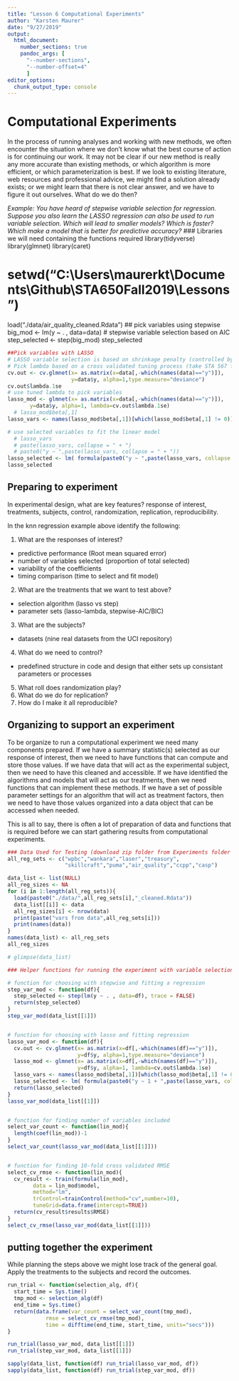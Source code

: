 ```yaml
---
title: "Lesson 6 Computational Experiments"
author: "Karsten Maurer"
date: "9/27/2019"
output: 
  html_document:
    number_sections: true
    pandoc_args: [
      "--number-sections",
      "--number-offset=4"
      ]
editor_options: 
  chunk_output_type: console
---
```


# Computational Experiments

In the process of running analyses and working with new methods, we often encounter the situation where we don't know what the best course of action is for continuing our work. It may not be clear if our new method is really any more accurate than existing methods, or which algorithm is more efficient, or which parameterization is best. If we look to existing literature, web resources and professional advice, we might find a solution already exists; or we might learn that there is not clear answer, and we have to figure it out ourselves. What do we do then?

<!-- *Example: In a standard knn regression we predict the response value for a new point by finding the k-nearest points from the training data, then calculating their average as a prediction for the new point. This is a nice non-parametric model but it requires a lot of distance calculation to find the neighbors. Suppose that a researcher named Karstino (no relation to your professor) is working on a new approximation to a k-nearest neighbor regression model. Instead of creating neighborhoods based on distance, instead the neighborhoods are defined by binning the features using quantile-based bins. The researcher thinks that this should be faster than knn, but is unsure if the predictions will be as accurate.* -->

*Example: You have heard of stepwise variable selection for regression. Suppose you also learn the LASSO regression can also be used to run variable selection. Which will lead to smaller models? Which is faster? Which make a model that is better for predictive accuracy? *
### Libraries we will need containing the functions required
library(tidyverse)
library(glmnet)
library(caret)

# setwd("C:\\Users\\maurerkt\\Documents\\Github\\STA650Fall2019\\Lessons")
load("./data/air_quality_cleaned.Rdata")
## pick variables using stepwise
big_mod <- lm(y ~ . , data=data)
# stepwise variable selection based on AIC
step_selected <- step(big_mod)
step_selected


```r

##Pick variables with LASSO
# LASSO variable selection is based on shrinkage penalty (controlled by lambda parameter)
# Pick lambda based on a cross validated tuning process (take STA 567 for more detail)
cv.out <- cv.glmnet(x= as.matrix(x=data[,-which(names(data)=="y")]),
                    y=data$y, alpha=1,type.measure="deviance")
cv.out$lambda.1se
# use tuned lambda to pick variables
lasso_mod <- glmnet(x= as.matrix(x=data[,-which(names(data)=="y")]),
       y=data$y, alpha=1, lambda=cv.out$lambda.1se)
  # lasso_mod$beta[,1]
lasso_vars <- names(lasso_mod$beta[,1])[which(lasso_mod$beta[,1] != 0)]

# use selected variables to fit the linear model
  # lasso_vars
  # paste(lasso_vars, collapse = " + ")
  # paste0("y ~ ",paste(lasso_vars, collapse = " + "))
lasso_selected <- lm( formula(paste0("y ~ ",paste(lasso_vars, collapse = " + "))), data=data )
lasso_selected
```


## Preparing to experiment

In experimental design, what are key features? response of interest, treatments, subjects, control, randomization, replication, reproducibility. 

In the knn regression example above identify the following:

1. What are the responses of interest?
  - predictive performance (Root mean squared error)
  - number of variables selected (proportion of total selected)
  - variability of the coefficients
  - timing comparison (time to select and fit model)
  
2. What are the treatments that we want to test above?
  - selection algorithm (lasso vs step)
  - parameter sets (lasso-lambda, stepwise-AIC/BIC)
  
3. What are the subjects?
  - datasets (nine real datasets from the UCI repository)

4. What do we need to control?
  - predefined structure in code and design that either sets up consistant parameters or processes

5. What roll does randomization play?
6. What do we do for replication?
7. How do I make it all reproducible?

## Organizing to support an experiment

To be organize to run a computational experiment we need many components prepared. If we have a summary statistic(s) selected as our response of interest, then we need to have functions that can compute and store those values. If we have data that will act as the experimental subject, then we need to have this cleaned and accessible. If we have identified the algorithms and models that will act as our treatments, then we need functions that can implement these methods. If we have a set of possible parameter settings for an algorithm that will act as treatment factors, then we need to have those values organized into a data object that can be accessed when needed. 

This is all to say, there is often a lot of preparation of data and functions that is required before we can start gathering results from computational experiments. 

```r
### Data Used for Testing (download zip folder from Experiments folder on Canvas) ---------
all_reg_sets <- c("wpbc","wankara","laser","treasury",
                  "skillcraft","puma","air_quality","ccpp","casp")

data_list <- list(NULL)
all_reg_sizes <- NA
for (i in 1:length(all_reg_sets)){
  load(paste0("./data/",all_reg_sets[i],"_cleaned.Rdata"))
  data_list[[i]] <- data
  all_reg_sizes[i] <- nrow(data)
  print(paste("vars from data",all_reg_sets[i]))
  print(names(data))
}
names(data_list) <- all_reg_sets
all_reg_sizes

# glimpse(data_list)

### Helper functions for running the experiment with variable selection

# function for choosing with stepwise and fitting a regression
step_var_mod <- function(df){
  step_selected <- step(lm(y ~ . , data=df), trace = FALSE)
  return(step_selected)
}
step_var_mod(data_list[[1]])


# function for choosing with lasso and fitting regression
lasso_var_mod <- function(df){
  cv.out <- cv.glmnet(x= as.matrix(x=df[,-which(names(df)=="y")]),
                      y=df$y, alpha=1,type.measure="deviance")
  lasso_mod <- glmnet(x= as.matrix(x=df[,-which(names(df)=="y")]),
                      y=df$y, alpha=1, lambda=cv.out$lambda.1se)
  lasso_vars <- names(lasso_mod$beta[,1])[which(lasso_mod$beta[,1] != 0)]
  lasso_selected <- lm( formula(paste0("y ~ 1 + ",paste(lasso_vars, collapse = " + "))), data=df )
  return(lasso_selected)
}
lasso_var_mod(data_list[[1]])


# function for finding number of variables included
select_var_count <- function(lin_mod){
  length(coef(lin_mod))-1
}
select_var_count(lasso_var_mod(data_list[[1]]))


# function for finding 10-fold cross validated RMSE
select_cv_rmse <- function(lin_mod){
  cv_result <- train(formula(lin_mod), 
        data = lin_mod$model,
        method="lm",
        trControl=trainControl(method="cv",number=10),
        tuneGrid=data.frame(intercept=TRUE))
  return(cv_result$results$RMSE)
}
select_cv_rmse(lasso_var_mod(data_list[[1]]))

```

## putting together the experiment

While planning the steps above we might lose track of the general goal. Apply the treatments to the subjects and record the outcomes. 

```r

run_trial <- function(selection_alg, df){
  start_time = Sys.time()
  tmp_mod <- selection_alg(df)
  end_time = Sys.time()
  return(data.frame(var_count = select_var_count(tmp_mod),
            rmse = select_cv_rmse(tmp_mod),
            time = difftime(end_time, start_time, units="secs")))
}

run_trial(lasso_var_mod, data_list[[1]])
run_trial(step_var_mod, data_list[[1]])

sapply(data_list, function(df) run_trial(lasso_var_mod, df))
sapply(data_list, function(df) run_trial(step_var_mod, df))
```













